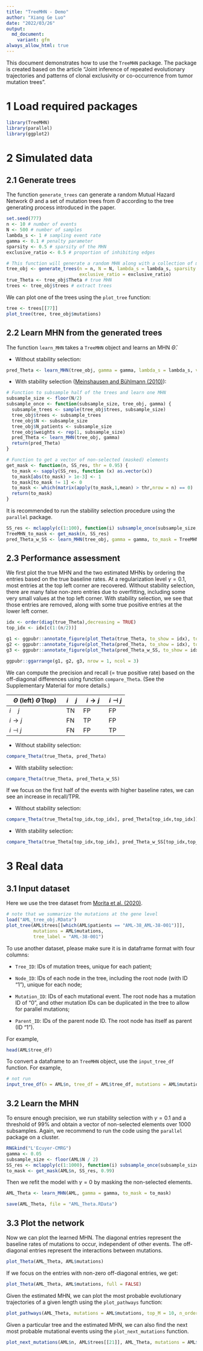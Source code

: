 ```yaml
---
title: "TreeMHN - Demo"
author: "Xiang Ge Luo"
date: "2022/03/26"
output: 
  md_document:
    variant: gfm
always_allow_html: true
---
```


This document demonstrates how to use the `TreeMHN` package. The package is created based on the article "Joint inference of repeated evolutionary trajectories and patterns of clonal exclusivity or co-occurrence from tumor mutation trees".

# 1 Load required packages

```r
library(TreeMHN)
library(parallel)
library(ggplot2)
```

# 2 Simulated data

## 2.1 Generate trees

The function `generate_trees` can generate a random Mutual Hazard Network $\Theta$ and a set of mutation trees from $\Theta$ according to the tree generating process introduced in the paper.

```r
set.seed(777)
n <- 10 # number of events
N <- 500 # number of samples
lambda_s <- 1 # sampling event rate
gamma <- 0.1 # penalty parameter
sparsity <- 0.5 # sparsity of the MHN
exclusive_ratio <- 0.5 # proportion of inhibiting edges

# This function will generate a random MHN along with a collection of mutation trees
tree_obj <- generate_trees(n = n, N = N, lambda_s = lambda_s, sparsity = sparsity, 
                           exclusive_ratio = exclusive_ratio)
true_Theta <- tree_obj$Theta # true MHN
trees <- tree_obj$trees # extract trees
```

We can plot one of the trees using the `plot_tree` function:
```r
tree <- trees[[77]]
plot_tree(tree, tree_obj$mutations)
```

## 2.2 Learn MHN from the generated trees

The function `learn_MHN` takes a `TreeMHN` object and learns an MHN $\hat{\Theta}$. 

- Without stability selection:

```r
pred_Theta <- learn_MHN(tree_obj, gamma = gamma, lambda_s = lambda_s, verbose = TRUE)
```

- With stability selection ([Meinshausen and Bühlmann (2010)](https://rss.onlinelibrary.wiley.com/doi/abs/10.1111/j.1467-9868.2010.00740.x)):

```r
# Function to subsample half of the trees and learn one MHN
subsample_size <- floor(N/2)
subsample_once <- function(subsample_size, tree_obj, gamma) {
  subsample_trees <- sample(tree_obj$trees, subsample_size)
  tree_obj$trees <- subsample_trees
  tree_obj$N <- subsample_size
  tree_obj$N_patients <- subsample_size
  tree_obj$weights <- rep(1, subsample_size)
  pred_Theta <- learn_MHN(tree_obj, gamma)
  return(pred_Theta)
}

# Function to get a vector of non-selected (masked) elements 
get_mask <- function(n, SS_res, thr = 0.95) {
  to_mask <- sapply(SS_res, function (x) as.vector(x))
  to_mask[abs(to_mask) > 1e-3] <- 1
  to_mask[to_mask != 1] <- 0
  to_mask <- which(matrix(apply(to_mask,1,mean) > thr,nrow = n) == 0)
  return(to_mask)
}
```

It is recommended to run the stability selection procedure using the `parallel` package.

```r
SS_res <- mclapply(c(1:100), function(i) subsample_once(subsample_size, tree_obj, 2), mc.cores = detectCores())
TreeMHN_to_mask <- get_mask(n, SS_res)
pred_Theta_w_SS <- learn_MHN(tree_obj, gamma = gamma, to_mask = TreeMHN_to_mask)
```


## 2.3 Performance assessment

We first plot the true MHN and the two estimated MHNs by ordering the entries based on the true baseline rates. At a regularization level $\gamma = 0.1$, most entries at the top left corner are recovered. Without stability selection, there are many false non-zero entries due to overfitting, including some very small values at the top left corner. With stability selection, we see that those entries are removed, along with some true positive entries at the lower left corner.

```r
idx <- order(diag(true_Theta),decreasing = TRUE)
top_idx <- idx[c(1:(n/2))]
```

```r
g1 <- ggpubr::annotate_figure(plot_Theta(true_Theta, to_show = idx), top = "True MHN")
g2 <- ggpubr::annotate_figure(plot_Theta(pred_Theta, to_show = idx), top = "TreeMHN")
g3 <- ggpubr::annotate_figure(plot_Theta(pred_Theta_w_SS, to_show = idx), top = "TreeMHN with stability selection")
```

```r
ggpubr::ggarrange(g1, g2, g3, nrow = 1, ncol = 3)
```


We can compute the precision and recall (= true positive rate) based on the off-diagonal differences using function `compare_Theta`. (See the Supplementary Material for more details.)

$\Theta$ (left) $\hat{\Theta}$ (top)  | $i \quad j$ | $i \rightarrow j$ | $i \dashv j$
------------------------------------- | ----------- | ----------------- | -------------
  $i \quad j$                         | TN          |     FP            |     FP            
  $i \rightarrow j$                   | FN          |     TP            |     FP            
  $i \dashv j$                        | FN          |     FP            |     TP    

- Without stability selection:

```r
compare_Theta(true_Theta, pred_Theta)
```

- With stability selection:

```r
compare_Theta(true_Theta, pred_Theta_w_SS)
```

If we focus on the first half of the events with higher baseline rates, we can see an increase in recall/TPR. 

- Without stability selection:

```r
compare_Theta(true_Theta[top_idx,top_idx], pred_Theta[top_idx,top_idx])
```

- With stability selection:

```r
compare_Theta(true_Theta[top_idx,top_idx], pred_Theta_w_SS[top_idx,top_idx])
```

# 3 Real data

## 3.1 Input dataset

Here we use the tree dataset from [Morita et al. (2020)](https://www.nature.com/articles/s41467-020-19119-8).

```r
# note that we summarize the mutations at the gene level
load("AML_tree_obj.RData")
plot_tree(AML$trees[[which(AML$patients == "AML-38_AML-38-001")]], 
          mutations = AML$mutations, 
          tree_label = "AML-38-001") 
```

To use another dataset, please make sure it is in dataframe format with four columns:

- `Tree_ID`: IDs of mutation trees, unique for each patient;

- `Node_ID`: IDs of each node in the tree, including the root node (with ID "1"), unique for each node;

- `Mutation_ID`: IDs of each mutational event. The root node has a mutation ID of "0", and other mutation IDs can be duplicated in the tree to allow for parallel mutations;

- `Parent_ID`: IDs of the parent node ID. The root node has itself as parent (ID "1").

For example,

```r
head(AML$tree_df)
```

To convert a dataframe to an `TreeMHN` object, use the `input_tree_df` function. For example,

```r
# not run
input_tree_df(n = AML$n, tree_df = AML$tree_df, mutations = AML$mutations, tree_labels = AML$tree_labels)
```


## 3.2 Learn the MHN

To ensure enough precision, we run stability selection with $\gamma = 0.1$ and a threshold of $99\%$ and obtain a vector of non-selected elements over $1000$ subsamples. Again, we recommend to run the code using the `parallel` package on a cluster.

```r
RNGkind("L'Ecuyer-CMRG")
gamma <- 0.05
subsample_size <- floor(AML$N / 2)
SS_res <- mclapply(c(1:1000), function(i) subsample_once(subsample_size, AML, gamma), mc.cores = detectCores(), mc.set.seed = TRUE)
to_mask <- get_mask(AML$n, SS_res, 0.99)
```

Then we refit the model with $\gamma = 0$ by masking the non-selected elements.

```r
AML_Theta <- learn_MHN(AML, gamma = gamma, to_mask = to_mask)
```

```r
save(AML_Theta, file = "AML_Theta.RData")
```

## 3.3 Plot the network

Now we can plot the learned MHN. The diagonal entries represent the baseline rates of mutations to occur, independent of other events. The off-diagonal entries represent the interactions between mutations.

```r
plot_Theta(AML_Theta, AML$mutations)
```

If we focus on the entries with non-zero off-diagonal entries, we get:

```r
plot_Theta(AML_Theta, AML$mutations, full = FALSE)
```

Given the estimated MHN, we can plot the most probable evolutionary trajectories of a given length using the `plot_pathways` function:

```r
plot_pathways(AML_Theta, mutations = AML$mutations, top_M = 10, n_order = 4)
```

Given a particular tree and the estimated MHN, we can also find the next most probable mutational events using the `plot_next_mutations` function.

```r
plot_next_mutations(AML$n, AML$trees[[21]], AML_Theta, mutations = AML$mutations, tree_label = "AML-38-001", top_M = 6)
```

